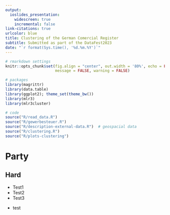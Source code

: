 ```yaml
---
output:
  ioslides_presentation:
    widescreen: true
    incremental: false
link-citations: true
urlcolor: blue
title: Clustering of the German Comercial Register
subtitle: Submitted as part of the DataFest2023
date: "`r format(Sys.time(), '%d.%m.%Y')`"
---
```


<style>
.build > * {
    -webkit-transition: opacity 0ms ease-in-out;
    -webkit-transition-delay: 0ms;
    -moz-transition: opacity 0ms ease-in-out 0ms;
    -o-transition: opacity 0ms ease-in-out 0ms;
    transition: opacity 0ms ease-in-out 0ms;
}
slides > slide.title-slide {
    background-image: url('figures/background_title_page_1920x1080.jpg');
    background-size: 100% 100%;
}
slides > slide.dark {
    background-image: url('figures/background_title_page_1920x1080.jpg') !important;
    background-size: 100% 100% !important;
}
slides > slide.title-slide hgroup h1,
slides > slide.title-slide hgroup h2,
slides > slide.title-slide p,
slides > slide,
slides > slide hgroup h2 {
    color: black;
}
slides > slide.dark hgroup h2 {
    color: black;
    font-size: 72px;
    letter-spacing: 10;
}
div.footnotes {
    position: absolute;
    bottom: 0;
    margin-bottom: 10px;
    width: 80%;
    font-size: 0.6em;
}
table {
    caption-side: bottom
}
</style>

<script src="https://ajax.googleapis.com/ajax/libs/jquery/3.1.1/jquery.min.js"></script>
<script>
$(document).ready(function() {
  $('slide:not(.backdrop):not(.title-slide)').append('<div class=\"footnotes\">');

  $('footnote').each(function(index) {
    var text  = $(this).html();
    var fnNum = (index+1).toString();
    $(this).html(fnNum.sup());

    var footnote   = fnNum + '. ' + text + '<br/>';
    var oldContent = $(this).parents('slide').children('div.footnotes').html();
    var newContent = oldContent + footnote;
    $(this).parents('slide').children('div.footnotes').html(newContent);
  });
});
</script>

```r
# rmarkdown settings
knitr::opts_chunk$set(fig.align = "center", out.width = '80%', echo = FALSE, cache = FALSE,
                      message = FALSE, warning = FALSE)

# packages
library(magrittr)
library(data.table)
library(ggplot2); theme_set(theme_bw())
library(mlr3)
library(mlr3cluster)

# code
source("R/read_data.R")
source("R/gewerbesteuer.R")
source("R/description-external-data.R")  # geospacial data
source("R/clustering.R")
source("R/plots-clustering")
```

# Party

## Hard

<div class="notes">
* Test1
* Test2
* Test3
</div>

* test

